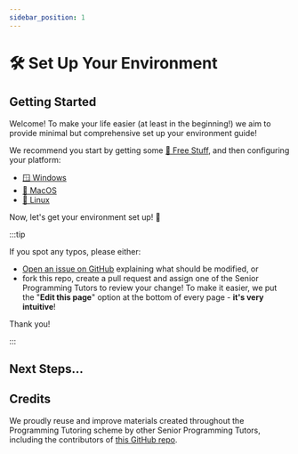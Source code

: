 ---
sidebar_position: 1
---


# 🛠️ Set Up Your Environment

## Getting Started

Welcome! To make your life easier (at least in the beginning!) we aim to provide minimal but comprehensive set up your environment guide!

We recommend you start by getting some [🎁 Free Stuff](/docs/set-up-environment/free-stuff), and then configuring your platform:

- [🪟 Windows](/docs/set-up-environment/windows)
- [🍎 MacOS](/docs/set-up-environment/macos)
- [🐧 Linux](/docs/set-up-environment/linux)

Now, let's get your environment set up! 🎉

:::tip

If you spot any typos, please either:

- [Open an issue on GitHub](https://github.com/TheRootOf3/ucl-cs-hub/issues/new) explaining what should be modified, or
- fork this repo, create a pull request and assign one of the Senior Programming Tutors to review your change! To make it easier, we put the "**Edit this page**" option at the bottom of every page - **it's very intuitive**!

Thank you!

:::

## Next Steps...

<DocCardList />

## Credits

We proudly reuse and improve materials created throughout the Programming Tutoring scheme
by other Senior Programming Tutors, including the contributors of [this GitHub repo](https://github.com/greenfrogs/ucl_cs_setup_your_environment/tree/master).
